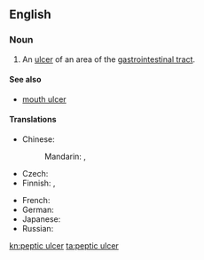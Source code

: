 ==English==
{{wikipedia}}

===Noun===
{{en-noun|head=[[peptic]] [[ulcer]]}}

# {{pathology}} An [[ulcer]] of an area of the [[gastrointestinal tract]].

====See also====
* {{qualifier|not to be confused with}} [[mouth ulcer]]

====Translations====
{{trans-top|ulcer}}
* Chinese:
*: Mandarin: {{t|cmn|胃潰瘍|sc=Hani}}, {{t|cmn|胃溃疡|tr=wèikuìyáng|sc=Hani}}
* Czech: {{t-|cs|peptický vřed|m}}
* Finnish: {{t+|fi|mahahaava}}, {{t+|fi|vatsahaava}}
{{trans-mid}}
* French: {{t-|fr|ulcère peptique|m}}
* German: {{t-|de|Magengeschwür|n}}
* Japanese: {{t-|ja|消化性潰瘍|tr=しょうかせいかいよう, shōkaseikaiyō|sc=Jpan}}
* Russian: {{t-|ru|язва желудка|f|tr=jázva želúdka|sc=Cyrl}}
{{trans-bottom}}

[[kn:peptic ulcer]]
[[ta:peptic ulcer]]